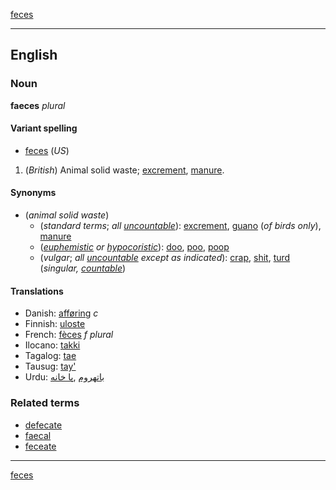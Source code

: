 {{synch}} [[feces]]
----
==English==
===Noun===
'''faeces''' ''plural''

====Variant spelling====
*[[feces]] (''US'')

#(''British'') Animal solid waste; [[excrement]], [[manure]].

====Synonyms====
*(''animal solid waste'')
**(''standard terms''; ''all [[uncountable]]''): [[excrement]], [[guano]] (''of birds only''), [[manure]]
**(''[[euphemistic]] or [[hypocoristic]]''): [[doo]], [[poo]], [[poop]]
**(''vulgar''; ''all [[uncountable]] except as indicated''): [[crap]], [[shit]], [[turd]] (''singular, [[countable]]'')

====Translations====
*Danish: [[afføring]] ''c''
*Finnish: [[uloste]]
*French: [[fèces]] ''f plural''
*Ilocano: [[takki]]
*Tagalog: [[tae]]
*Tausug: [[tay']]
*Urdu: [[باتهروم]] ,[[پا خانه]]

===Related terms===
*[[defecate]]
*[[faecal]]
*[[feceate]]

----
{{synch}} [[feces]]